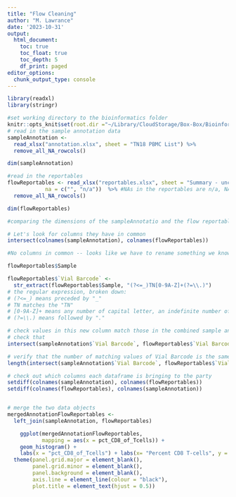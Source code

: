 ```yaml
---
title: "Flow Cleaning"
author: "M. Lawrance"
date: '2023-10-31'
output:
  html_document:
    toc: true
    toc_float: true
    toc_depth: 5
    df_print: paged
editor_options: 
  chunk_output_type: console
---
```


```r
library(readxl)
library(stringr)

```


```r

#set working directory to the bioinformatics folder
knitr::opts_knit$set(root.dir ="~/Library/CloudStorage/Box-Box/BioinformaticsChallengeCourse/Challenge 9/")
# read in the sample annotation data
sampleAnnotation <- 
  read_xlsx("annotation.xlsx", sheet = "TN18 PBMC List") %>%
  remove_all_NA_rowcols()

dim(sampleAnnotation)
```

```r
#read in the reportables
flowReportables <- read_xlsx("reportables.xlsx", sheet = "Summary - unculled all values",
            na = c("", "n/a"))  %>% #NAs in the reportables are n/a, NA, and empty cells
  remove_all_NA_rowcols()

dim(flowReportables)

#comparing the dimensions of the sampleAnnotatio and the flow reportables, by removing the NAs, we have removed 8 samples -- our datasheets no longer match so we need to match them up! This is where left-joining and merging comes in
```

```r
# Let's look for columns they have in common
intersect(colnames(sampleAnnotation), colnames(flowReportables))

#No columns in common -- looks like we have to rename something we know matches. The 'Vial Barcode' in the annotation is the same as 'Sample' in flowReportables with a minor change -- we need to hack off the end of it.

flowReportables$Sample

flowReportables$`Vial Barcode` <-
  str_extract(flowReportables$Sample, "(?<=_)TN[0-9A-Z]+(?=\\.)")
# the regular expression, broken down:
# (?<=_) means preceded by "_"
# TN matches the "TN"
# [0-9A-Z]+ means any number of capital letter, an indefinite number of times
# (?=\\.) means followed by "."

# check values in this new column match those in the combined sample annotation
# check that 
intersect(sampleAnnotation$`Vial Barcode`, flowReportables$`Vial Barcode`)

# verify that the number of matching values of Vial Barcode is the same as the number of rows in flowReportables
length(intersect(sampleAnnotation$`Vial Barcode`, flowReportables$`Vial Barcode`))

# check out which columns each dataframe is bringing to the party
setdiff(colnames(sampleAnnotation), colnames(flowReportables))
setdiff(colnames(flowReportables), colnames(sampleAnnotation))


# merge the two data objects
mergedAnnotationFlowReportables <-
  left_join(sampleAnnotation, flowReportables)
```

```r
    ggplot(mergedAnnotationFlowReportables,
           mapping = aes(x = pct_CD8_of_Tcells)) +
    geom_histogram() +
    labs(x = "pct_CD8_of_Tcells") + labs(x= "Percent CD8 T-cells", y = "Number of Samples") + 
  theme(panel.grid.major = element_blank(), 
        panel.grid.minor = element_blank(),
        panel.background = element_blank(), 
        axis.line = element_line(colour = "black"), 
        plot.title = element_text(hjust = 0.5)) 
```